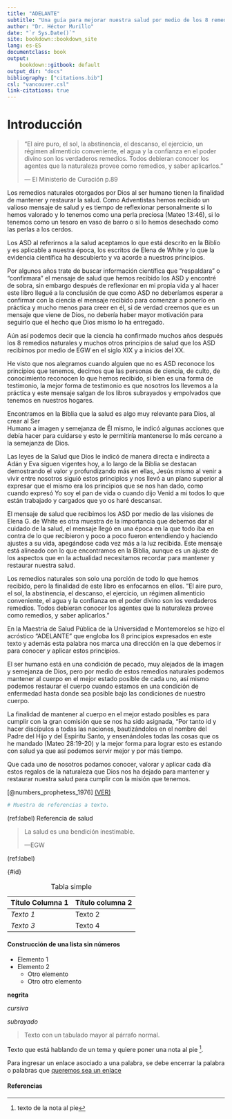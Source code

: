 ```yaml
---
title: "ADELANTE"
subtitle: "Una guía para mejorar nuestra salud por medio de los 8 remedios naturales."
author: "Dr. Héctor Murillo"
date: "`r Sys.Date()`"
site: bookdown::bookdown_site
lang: es-ES
documentclass: book
output: 
    bookdown::gitbook: default
output_dir: "docs"
bibliography: ["citations.bib"]
csl: "vancouver.csl"
link-citations: true
---
```


# Introducción

> "El aire puro, el sol, la abstinencia, el descanso, el ejercicio, un régimen alimenticio conveniente, el agua y la confianza en el poder divino son los verdaderos remedios. Todos debieran conocer los agentes que la naturaleza provee como remedios, y saber aplicarlos." 
>
> --- El Ministerio de Curación p.89

Los remedios naturales otorgados por Dios al ser humano tienen la finalidad de mantener y restaurar la salud. Como Adventistas hemos recibido un valioso mensaje de salud y es tiempo de reflexionar personalmente si lo hemos valorado y lo tenemos como una perla preciosa (Mateo 13:46), si lo tenemos como un tesoro en vaso de barro o si lo hemos desechado como las perlas a los cerdos.  

Los ASD al referirnos a la salud aceptamos lo que está descrito en la Biblio y es aplicable a nuestra época, los escritos de Elena de White y lo que la evidencia científica ha descubierto y va acorde a nuestros principios. 

Por algunos años trate de buscar información científica que “respaldara” o “confirmara” el mensaje de salud que hemos recibido los ASD y encontré de sobra, sin embargo después de reflexionar en mi propia vida y al hacer este libro llegué a la conclusión de que como ASD no deberíamos esperar a confirmar con la ciencia el mensaje recibido para comenzar a ponerlo en práctica y mucho menos para creer en él, si de verdad creemos que es un mensaje que viene de Dios, no debería haber mayor motivación para seguirlo que el hecho que Dios mismo lo ha entregado.  

Aún así podemos decir que la ciencia ha confirmado muchos años después los 8 remedios naturales y muchos otros principios de salud que los ASD recibimos por medio de EGW en el siglo XIX y a inicios del XX.  

He visto que nos alegramos cuando alguien que no es ASD reconoce los principios que tenemos, decimos que las personas de ciencia, de culto, de conocimiento reconocen lo que hemos recibido, si bien es una forma de testimonio, la mejor forma de testimonio es que nosotros los llevemos a la práctica y este mensaje salgan de los libros subrayados y empolvados que tenemos en nuestros hogares.  

Encontramos en la Biblia que la salud es algo muy relevante para Dios, al crear al Ser  
Humano a imagen y semejanza de Él mismo, le indicó algunas acciones que debía hacer para cuidarse y esto le permitiría mantenerse lo más cercano a la semejanza de Dios.  

Las leyes de la Salud que Dios le indicó de manera directa e indirecta a Adán y Eva siguen vigentes hoy, a lo largo de la Biblia se destacan demostrando el valor y profundizando más en ellas, Jesús mismo al venir a vivir entre nosotros siguió estos principios y nos llevó a un plano superior al expresar que el mismo era los principios que se nos han dado, como cuando expresó Yo soy el pan de vida o cuando dijo Venid a mi todos lo que están trabajado y cargados que yo os haré descansar. 

El mensaje de salud que recibimos los ASD por medio de las visiones de Elena G. de White es otra muestra de la importancia que debemos dar al cuidado de la salud, el mensaje llegó en una época en la que todo iba en contra de lo que recibieron y poco a poco fueron entendiendo y haciendo ajustes a su vida, apegándose cada vez más a la luz recibida. Este mensaje está alineado con lo que encontramos en la Biblia, aunque es un ajuste de los aspectos que en la actualidad necesitamos recordar para mantener y restaurar nuestra salud.  

Los remedios naturales son solo una porción de todo lo que hemos recibido, pero la finalidad de este libro es enfocarnos en ellos. "El aire puro, el sol, la abstinencia, el descanso, el ejercicio, un régimen alimenticio conveniente, el agua y la confianza en el poder divino son los verdaderos remedios. Todos debieran conocer los agentes que la naturaleza provee como remedios, y saber aplicarlos." 

En la Maestría de Salud Pública de la Universidad e Montemorelos se hizo el acróstico "ADELANTE" que engloba los 8 principios expresados en este texto y además esta palabra nos marca una dirección en la que debemos ir para conocer y aplicar estos principios.  

El ser humano está en una condición de pecado, muy alejados de la imagen y semejanza de Dios, pero por medio de estos remedios naturales podemos mantener al cuerpo en el mejor estado posible de cada uno, así mismo podemos restaurar el cuerpo cuando estamos en una condición de enfermedad hasta donde sea posible bajo las condiciones de nuestro cuerpo.  

La finalidad de mantener al cuerpo en el mejor estado posibles es para cumplir con la gran comisión que se nos ha sido asignada, "Por tanto id y hacer discípulos a todas las naciones, bautizándolos en el nombre del Padre del Hijo y del Espíritu Santo, y ensenándoles todas las cosas que os he mandado (Mateo 28:19-20) y la mejor forma para lograr esto es estando con salud ya que así podemos servir mejor y por más tiempo.  

Que cada uno de nosotros podamos conocer, valorar y  aplicar cada día estos regalos de la naturaleza que Dios nos ha dejado para mantener y restaurar nuestra salud para cumplir con la misión que tenemos. 

[@numbers_prophetess_1976] [(VER)](https://pubmed.ncbi.nlm.nih.gov/33505018/)

```r
# Muestra de referencias a texto.

```


(ref:label) Referencia de salud



>La salud es una bendición inestimable. 
>
>---EGW

(ref:label)

{#id}

Table: Tabla simple

 **Título Columna 1** |  **Título columna 2** | 
----------------------| ----------------------|
*Texto 1* | Texto 2 
*Texto 3* | Texto 4

#### Construcción de una lista sin números{-}
* Elemento 1
* Elemento 2
    * Otro elemento
    * Otro otro elemento

**negrita**

*cursiva*
  
_subrayado_

> Texto con un tabulado mayor al párrafo normal.

Texto que está hablando de un tema y quiere poner una nota al pie [^1].

[^1]: texto de la nota al pie

Para ingresar un enlace asociado a una palabra, se debe encerrar la palabra o palabras 
que [queremos sea un enlace](www.url.com)

#### Referencias {-}

::: {#refs}
:::
